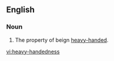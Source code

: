 ==English==
===Noun===
{{en-noun|-}}

#The property of beign [[heavy-handed]].

[[vi:heavy-handedness]]